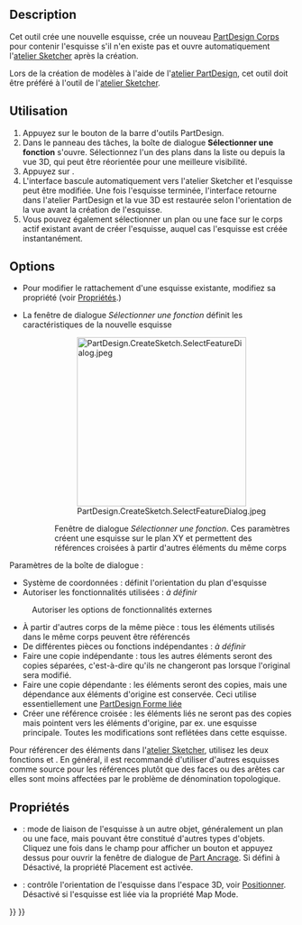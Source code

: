 <languages/>

{{Docnav/fr
|[[PartDesign_Body/fr|Créer un corps]]
|[[PartDesign_ShapeBinder/fr|Forme liée]]
|[[PartDesign_Workbench/fr|PartDesign]]
|IconL=PartDesign_Body.svg
|IconR=PartDesign_ShapeBinder.svg
|IconC=Workbench_PartDesign.svg
}}

{{GuiCommand/fr
|Name=PartDesign NewSketch
|Name/fr=PartDesign Esquisse
|MenuLocation=Esquisse → Créer une esquisse
|Workbenches=[[PartDesign_Workbench/fr|PartDesign]]
|Version=0.17
|SeeAlso=[[Sketcher_NewSketch/fr|Sketcher Esquisse]]
}}

==Description==

Cet outil crée une nouvelle esquisse, crée un nouveau [[PartDesign_Body/fr|PartDesign Corps]] pour contenir l'esquisse s'il n'en existe pas et ouvre automatiquement l'[[Sketcher_Workbench/fr|atelier Sketcher]] après la création.

Lors de la création de modèles à l'aide de l'[[PartDesign_Workbench/fr|atelier PartDesign]], cet outil doit être préféré à l'outil {{Button|[[File:Sketcher_NewSketch.svg|16px]] [[Sketcher_NewSketch/fr|Sketcher Esquisse]]}} de l'[[Sketcher_Workbench/fr|atelier Sketcher]].

<span id="Usage"></span>
==Utilisation==

# Appuyez sur le bouton {{Button|[[File:PartDesign_NewSketch.svg|16px]] [[PartDesign_NewSketch/fr|Créer une esquisse]]}} de la barre d'outils PartDesign.
# Dans le panneau des tâches, la boîte de dialogue '''Sélectionner une fonction''' s'ouvre. Sélectionnez l'un des plans dans la liste ou depuis la vue 3D, qui peut être réorientée pour une meilleure visibilité.
# Appuyez sur {{Button|OK}}.
# L'interface bascule automatiquement vers l'atelier Sketcher et l'esquisse peut être modifiée. Une fois l'esquisse terminée, l'interface retourne dans l'atelier PartDesign et la vue 3D est restaurée selon l'orientation de la vue avant la création de l'esquisse.
# Vous pouvez également sélectionner un plan ou une face sur le corps actif existant avant de créer l'esquisse, auquel cas l'esquisse est créée instantanément.

==Options==

* Pour modifier le rattachement d'une esquisse existante, modifiez sa propriété {{Emphasis|Map Mode}} (voir [[#Propriétés|Propriétés]].)

* La fenêtre de dialogue ''Sélectionner une fonction'' définit les caractéristiques de la nouvelle esquisse
::[[File:PartDesign.CreateSketch.SelectFeatureDialog.jpeg|300px]]
:: Fenêtre de dialogue ''Sélectionner une fonction''. Ces paramètres créent une esquisse sur le plan XY et permettent des références croisées à partir d'autres éléments du même corps

Paramètres de la boîte de dialogue :
* Système de coordonnées : définit l'orientation du plan d'esquisse
* Autoriser les fonctionnalités utilisées : ''à définir''
: Autoriser les options de fonctionnalités externes
* À partir d'autres corps de la même pièce : tous les éléments utilisés dans le même corps peuvent être référencés
* De différentes pièces ou fonctions indépendantes : ''à définir''
* Faire une copie indépendante : tous les autres éléments seront des copies séparées, c'est-à-dire qu'ils ne changeront pas lorsque l'original sera modifié.
* Faire une copie dépendante : les éléments seront des copies, mais une dépendance aux éléments d'origine est conservée. Ceci utilise essentiellement une [[PartDesign_ShapeBinder/fr|PartDesign Forme liée]]
* Créer une référence croisée : les éléments liés ne seront pas des copies mais pointent vers les éléments d'origine, par ex. une esquisse principale. Toutes les modifications sont reflétées dans cette esquisse. 

Pour référencer des éléments dans l'[[Sketcher_Workbench/fr|atelier Sketcher]], utilisez les deux fonctions {{Button|[[Image:Sketcher_External.svg|16px]] [[Sketcher_External/fr|Sketcher Géométrie externe]]}} et {{Button|[[File:Sketcher_CarbonCopy.svg|16px]] [[Sketcher_CarbonCopy/fr|Sketcher Copie carbone]]}}. En général, il est recommandé d'utiliser d'autres esquisses comme source pour les références plutôt que des faces ou des arêtes car elles sont moins affectées par le problème de dénomination topologique.

<span id="Properties"></span>
==Propriétés==

* {{PropertyData|Map Mode}} : mode de liaison de l'esquisse à un autre objet, généralement un plan ou une face, mais pouvant être constitué d'autres types d'objets. Cliquez une fois dans le champ pour afficher un bouton {{Button|...}} et appuyez dessus pour ouvrir la fenêtre de dialogue de [[Part_EditAttachment/fr|Part Ancrage]]. Si défini à Désactivé, la propriété Placement est activée.
* {{PropertyData|Placement}} : contrôle l'orientation de l'esquisse dans l'espace 3D, voir [[Std_Placement/fr|Positionner]]. Désactivé si l'esquisse est liée via la propriété Map Mode. 


{{Docnav/fr
|[[PartDesign_Body/fr|Créer un corps]]
|[[PartDesign_ShapeBinder/fr|Forme liée]]
|[[PartDesign_Workbench/fr|PartDesign]]
|IconL=PartDesign_Body.svg
|IconR=PartDesign_ShapeBinder.svg
|IconC=Workbench_PartDesign.svg
}}

{{PartDesign Tools navi{{#translation:}}}}
{{Userdocnavi{{#translation:}}}}